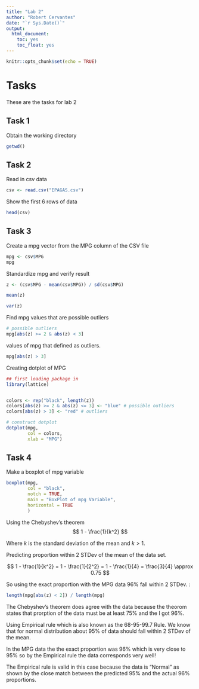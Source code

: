 ```yaml
---
title: "Lab 2"
author: "Robert Cervantes"
date: "`r Sys.Date()`"
output: 
  html_document:
    toc: yes
    toc_float: yes
---
```


```r
knitr::opts_chunk$set(echo = TRUE)
```

# Tasks

These are the tasks for lab 2


## Task 1
Obtain the working directory

```r
getwd()
```

## Task 2
Read in csv data 

```r
csv <- read.csv("EPAGAS.csv")
```

Show the first 6 rows of data

```r
head(csv)
```

## Task 3
Create a mpg vector from the MPG column of the CSV file
```r
mpg <- csv$MPG
mpg
```

Standardize mpg and verify result
```r
z <- (csv$MPG - mean(csv$MPG)) / sd(csv$MPG)
```

```r
mean(z)
```

```r
var(z)
```

Find mpg values that are possible outliers 

```r
# possible outliers
mpg[abs(z) >= 2 & abs(z) < 3]
```

values of mpg that defined as outliers.
```r
mpg[abs(z) > 3]
```


Creating dotplot of MPG

```r
## first loading package in 
library(lattice)


colors <- rep("black", length(z)) 
colors[abs(z) >= 2 & abs(z) <= 3] <- "blue" # possible outliers
colors[abs(z) > 3] <- "red" # outliers

# construct dotplot
dotplot(mpg,
        col = colors,
        xlab = "MPG")

```

## Task 4

Make a boxplot of mpg variable

```r
boxplot(mpg,
        col = "black",
        notch = TRUE,
        main = "BoxPlot of mpg Variable",
        horizontal = TRUE
        )
```

Using the Chebyshev’s theorem
$$
  1 - \frac{1}{k^2}
$$

Where $k$ is the standard deviation of the mean and $k > 1$.

Predicting proportion within 2 STDev of the mean of the data set.

$$
  1 - \frac{1}{k^2} = 1 - \frac{1}{2^2} = 1 - \frac{1}{4} = \frac{3}{4} \approx 0.75
$$


So using the exact proportion with the MPG data 96% fall within 2 STDev. :
```r
length(mpg[abs(z) < 2]) / length(mpg)
```


The Chebyshev’s theorem does agree with the data because the theorom states that prorption of the data must be at least 75% and the I got 96%.


Using Empirical rule which is also known as the 68-95-99.7 Rule. We know that for normal distribution about 95% of data should fall within 2 STDev of the mean.


In the MPG data the the exact proportion was 96% which is very close to 95% so by the Empirical rule the data corresponds very well!


The Empirical rule is valid in this case because the data is "Normal" as shown by the close match between the predicted 95% and the actual 96% proportions.














